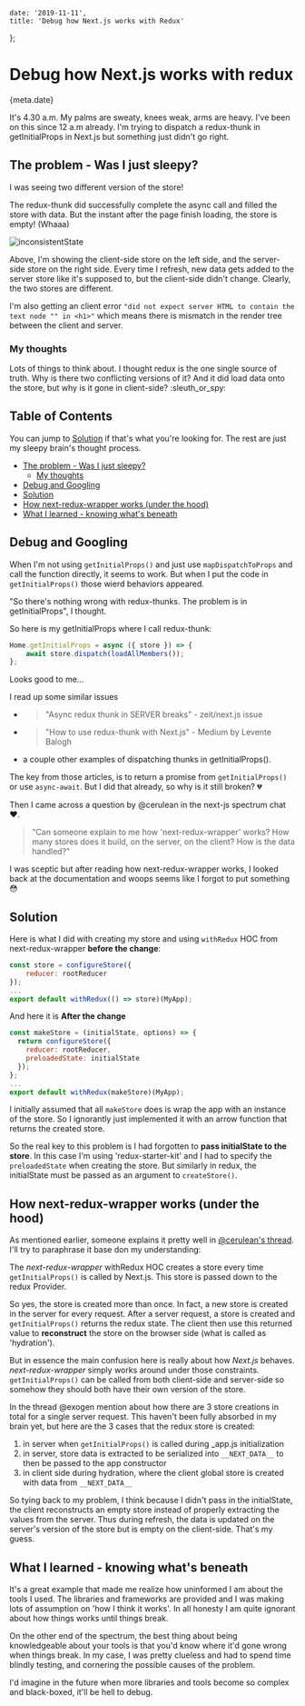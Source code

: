 

    date: '2019-11-11',
    title: 'Debug how Next.js works with Redux'
};


# Debug how Next.js works with redux

<Time>{meta.date}</Time>

It's 4.30 a.m. My palms are sweaty, knees weak, arms are heavy. I've been on this since 12 a.m already. I'm trying to dispatch a redux-thunk in getInitialProps in Next.js but something just didn't go right.

## The problem - Was I just sleepy?

I was seeing two different version of the store!

The redux-thunk did successfully complete the async call and filled the store with data. But the instant after the page finish loading, the store is empty! (Whaaa)

![inconsistentState](/static/blogAssets/debug-how-nextjs-works-with-redux/inconsistentState.PNG)

Above, I'm showing the client-side store on the left side, and the server-side store on the right side. Every time I refresh, new data gets added to the server store like it's supposed to, but the client-side didn't change. Clearly, the two stores are different.

I'm also getting an client error `"did not expect server HTML to contain the text node "" in <h1>"` which means there is mismatch in the render tree between the client and server.

### My thoughts

Lots of things to think about. I thought redux is the one single source of truth. Why is there two conflicting versions of it? And it did load data onto the store, but why is it gone in client-side? :sleuth_or_spy:

## Table of Contents

You can jump to [Solution](#solution) if that's what you're looking for. The rest are just my sleepy brain's thought process.

-   [The problem - Was I just sleepy?](#the-problem---was-i-just-sleepy?)
    -   [My thoughts](#my-thoughts)
-   [Debug and Googling](#debug-and-googling)
-   [Solution](#solution)
-   [How next-redux-wrapper works (under the hood)](<#how-next-redux-wrapper-works-(under-the-hood)>)
-   [What I learned - knowing what's beneath](#what-i-learned---knowing-what's-beneath)

## Debug and Googling

When I'm not using `getInitialProps()` and just use `mapDispatchToProps` and call the function directly, it seems to work. But when I put the code in `getInitialProps()` those wierd behaviors appeared.

"So there's nothing wrong with redux-thunks. The problem is in getInitialProps", I thought.

So here is my getInitialProps where I call redux-thunk:

```javascript
Home.getInitialProps = async ({ store }) => {
    await store.dispatch(loadAllMembers());
};
```

Looks good to me...

I read up some similar issues

-   > "Async redux thunk in SERVER breaks" - zeit/next.js issue

-   > "How to use redux-thunk with Next.js" - Medium by Levente Balogh

-   a couple other examples of dispatching thunks in getInitialProps().

The key from those articles, is to return a promise from `getInitialProps()` or use `async-await`. But I did that already, so why is it still broken? :broken_heart:

Then I came across a question by @cerulean in the next-js spectrum chat :heart:.

> "Can someone explain to me how 'next-redux-wrapper' works? How many stores does it build, on the server, on the client? How is the data handled?"

I was sceptic but after reading how next-redux-wrapper works, I looked back at the documentation and woops seems like I forgot to put something :flushed:

## Solution

Here is what I did with creating my store and using `withRedux` HOC from next-redux-wrapper **before the change**:

```javascript
const store = configureStore({
    reducer: rootReducer
});
...
export default withRedux(() => store)(MyApp);
```

And here it is **After the change**

```javascript
const makeStore = (initialState, options) => {
  return configureStore({
    reducer: rootReducer,
    preloadedState: initialState
  });
};
...
export default withRedux(makeStore)(MyApp);
```

I initially assumed that all `makeStore` does is wrap the app with an instance of the store. So I ignorantly just implemented it with an arrow function that returns the created store.

So the real key to this problem is I had forgotten to **pass initialState to the store**. In this case I'm using 'redux-starter-kit' and I had to specify the `preloadedState` when creating the store. But similarly in redux, the initialState must be passed as an argument to `createStore()`.

## How next-redux-wrapper works (under the hood)

As mentioned earlier, someone explains it pretty well in [@cerulean's thread](https://spectrum.chat/next-js/general/can-someone-explain-to-me-how-next-redux-wrapper-works-how-many-stores-does-it-build-on-the-server-on-the-client-how-is-the-data-handled~5777828e-0af5-483c-9e1d-f0f8b8e11bc0). I'll try to paraphrase it base don my understanding:

The _next-redux-wrapper_ withRedux HOC creates a store every time `getInitialProps()` is called by Next.js. This store is passed down to the redux Provider.

So yes, the store is created more than once. In fact, a new store is created in the server for every request. After a server request, a store is created and `getInitialProps()` returns the redux state. The client then use this returned value to **reconstruct** the store on the browser side (what is called as 'hydration').

But in essence the main confusion here is really about how _Next.js_ behaves. _next-redux-wrapper_ simply works around under those constraints. `getInitialProps()` can be called from both client-side and server-side so somehow they should both have their own version of the store.

In the thread @exogen mention about how there are 3 store creations in total for a single server request. This haven't been fully absorbed in my brain yet, but here are the 3 cases that the redux store is created:

1. in server when `getInitialProps()` is called during \_app.js initialization
2. in server, store data is extracted to be serialized into `__NEXT_DATA__` to then be passed to the app constructor
3. in client side during hydration, where the client global store is created with data from `__NEXT_DATA__`

So tying back to my problem, I think because I didn't pass in the initialState, the client reconstructs an empty store instead of properly extracting the values from the server. Thus during refresh, the data is updated on the server's version of the store but is empty on the client-side. That's my guess.

## What I learned - knowing what's beneath

It's a great example that made me realize how uninformed I am about the tools I used. The libraries and frameworks are provided and I was making lots of assumption on 'how I think it works'. In all honesty I am quite ignorant about how things works until things break.

On the other end of the spectrum, the best thing about being knowledgeable about your tools is that you'd know where it'd gone wrong when things break. In my case, I was pretty clueless and had to spend time blindly testing, and cornering the possible causes of the problem.

I'd imagine in the future when more libraries and tools become so complex and black-boxed, it'll be hell to debug.
